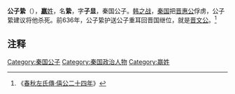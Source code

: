 '''公子絷'''（{{bd|？||？||catIdx=Y嬴}}），[[嬴姓|'''嬴'''姓]]，名'''絷'''，字'''子显'''，秦国公子。[[韩之战|韩之战]]，[[秦国|秦国]]把[[晋惠公|晋惠公]]俘虏，公子絷建议将他杀死。前636年，公子絷护送公子重耳回晋国继位，就是[[晋文公|晋文公]]。<ref>《[[s:春秋左氏傳/僖公|春秋左氏傳·僖公二十四年]]》</ref>

==注释==
{{Reflist}}

[[Category:秦国公子|Category:秦国公子]]
[[Category:秦国政治人物|Category:秦国政治人物]]
[[Category:嬴姓|Category:嬴姓]]